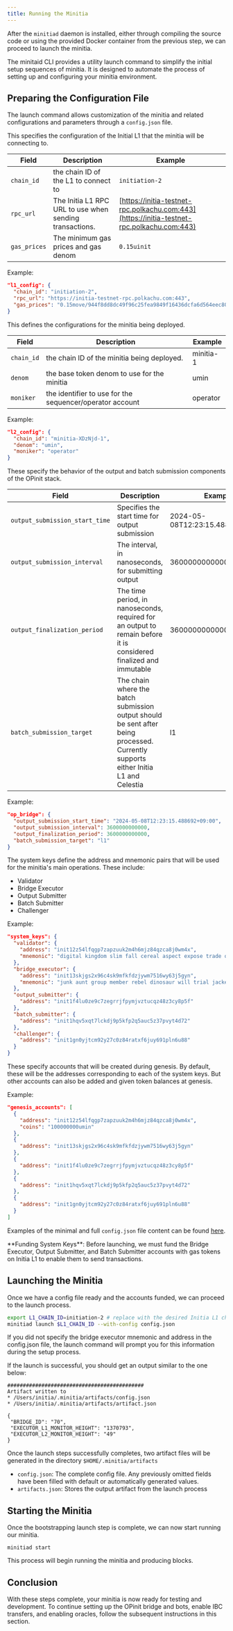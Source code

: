 ```yaml
---
title: Running the Minitia
---
```


After the `minitiad` daemon is installed, either through compiling the source code or using the provided Docker container from the previous step, we can proceed to launch the minitia.

The minitaid CLI provides a utility launch command to simplify the initial setup sequences of minitia. It is designed to automate the process of setting up and configuring your minitia environment.

## Preparing the Configuration File

The launch command allows customization of the minitia and related configurations and parameters through a `config.json` file.

<Tabs>
<Tab title="l1_config">
This specifies the configuration of the Initial L1 that the minitia will be connecting to.

| Field       | Description                                                | Example                                                        |
|-------------|------------------------------------------------------------|----------------------------------------------------------------|
| `chain_id`  | the chain ID of the L1 to connect to                       | `initiation-2`                                                 |
| `rpc_url`   | The Initia L1 RPC URL to use when sending transactions.    | [https://initia-testnet-rpc.polkachu.com:443](https://initia-testnet-rpc.polkachu.com:443) |
| `gas_prices`| The minimum gas prices and gas denom                       | `0.15uinit`                                                    |

Example:

```json
"l1_config": {
  "chain_id": "initiation-2",
  "rpc_url": "https://initia-testnet-rpc.polkachu.com:443",
  "gas_prices": "0.15move/944f8dd8dc49f96c25fea9849f16436dcfa6d564eec802f3ef7f8bfbe5c16dbd"
}
```
</Tab>
<Tab title="l2_config">
This defines the configurations for the minitia being deployed.

| Field      | Description                                      | Example     |
|------------|--------------------------------------------------|-------------|
| `chain_id` | the chain ID of the minitia being deployed.      | minitia-1   |
| `denom`    | the base token denom to use for the minitia      | umin        |
| `moniker`  | the identifier to use for the sequencer/operator account | operator |

Example:

```json
"l2_config": {
  "chain_id": "minitia-XDzNjd-1",
  "denom": "umin",
  "moniker": "operator"
}
```
</Tab>
<Tab title="op_bridge">

These specify the behavior of the output and batch submission components of the OPinit stack.

| Field                          | Description                                                                          | Example                                       |
|--------------------------------|--------------------------------------------------------------------------------------|-----------------------------------------------|
| `output_submission_start_time` | Specifies the start time for output submission                                       | 2024-05-08T12:23:15.488692+09:00              |
| `output_submission_interval`   | The interval, in nanoseconds, for submitting output                                  | 3600000000000                                 |
| `output_finalization_period`   | The time period, in nanoseconds, required for an output to remain before it is considered finalized and immutable | 3600000000000                                 |
| `batch_submission_target`      | The chain where the batch submission output should be sent after being processed. Currently supports either Initia L1 and Celestia | l1                                          |

Example:

```json
"op_bridge": {
  "output_submission_start_time": "2024-05-08T12:23:15.488692+09:00",
  "output_submission_interval": 3600000000000,
  "output_finalization_period": 3600000000000,
  "batch_submission_target": "l1"
}
```
</Tab>
<Tab title="system_keys">
The system keys define the address and mnemonic pairs that will be used for the minitia's main operations. These include:

- Validator
- Bridge Executor
- Output Submitter
- Batch Submitter
- Challenger

Example:

```json
"system_keys": {
  "validator": {
    "address": "init12z54lfqgp7zapzuuk2m4h6mjz84qzca8j0wm4x",
    "mnemonic": "digital kingdom slim fall cereal aspect expose trade once antique"
  },
  "bridge_executor": {
    "address": "init13skjgs2x96c4sk9mfkfdzjywm7516wy63j5gyn",
    "mnemonic": "junk aunt group member rebel dinosaur will trial jacket core club"
  },
  "output_submitter": {
    "address": "init1f4lu0ze9c7zegrrjfpymjvztucqz48z3cy8p5f"
  },
  "batch_submitter": {
    "address": "init1hqv5xqt7lckdj9p5kfp2q5auc5z37pvyt4d72"
  },
  "challenger": {
    "address": "init1gn0yjtcm92y27c0z84ratxf6juy691pln6u88"
  }
}
```

</Tab>
<Tab title="genesis_accounts">
These specify accounts that will be created during genesis. By default, these will be the addresses corresponding to each of the system keys. But other accounts can also be added and given token balances at genesis.

Example:

```json
"genesis_accounts": [
  {
    "address": "init12z54lfqgp7zapzuuk2m4h6mjz84qzca8j0wm4x",
    "coins": "100000000umin"
  },
  {
    "address": "init13skjgs2x96c4sk9mfkfdzjywm7516wy63j5gyn"
  },
  {
    "address": "init1f4lu0ze9c7zegrrjfpymjvztucqz48z3cy8p5f"
  },
  {
    "address": "init1hqv5xqt7lckdj9p5kfp2q5auc5z37pvyt4d72"
  },
  {
    "address": "init1gn0yjtcm92y27c0z84ratxf6juy691pln6u88"
  }
]
```
</Tab>
</Tabs>

Examples of the minimal and full `config.json` file content can be found [here](https://github.com/initia-labs/examples).

<Warning>
**Funding System Keys**: Before launching, we must fund the Bridge Executor, Output Submitter, and Batch Submitter accounts with gas tokens on Initia L1 to enable them to send transactions.
</Warning>

## Launching the Minitia

Once we have a config file ready and the accounts funded, we can proceed to the launch process.

```bash
export L1_CHAIN_ID=initiation-2 # replace with the desired Initia L1 chain ID
minitiad launch $L1_CHAIN_ID --with-config config.json
```

If you did not specify the bridge executor mnemonic and address in the config.json file, the launch command will prompt you for this information during the setup process.

If the launch is successful, you should get an output similar to the one below:

```
############################################
Artifact written to
* /Users/initia/.minitia/artifacts/config.json
* /Users/initia/.minitia/artifacts/artifact.json

{
 "BRIDGE_ID": "70",
 "EXECUTOR_L1_MONITOR_HEIGHT": "1370793",
 "EXECUTOR_L2_MONITOR_HEIGHT": "49"
}
```

Once the launch steps successfully completes, two artifact files will be generated in the directory `$HOME/.minitia/artifacts`

- `config.json`: The complete config file. Any previously omitted fields have been filled with default or automatically generated values.
- `artifacts.json`: Stores the output artifact from the launch process


## Starting the Minitia

Once the bootstrapping launch step is complete, we can now start running our minitia.

```
minitiad start
```

This process will begin running the minitia and producing blocks.

## Conclusion

With these steps complete, your minitia is now ready for testing and development. To continue setting up the OPinit bridge and bots, enable IBC transfers, and enabling oracles, follow the subsequent instructions in this section.